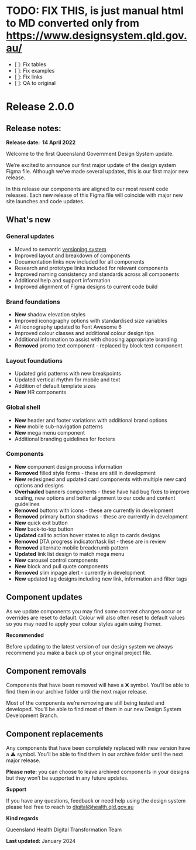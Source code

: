 

<Meta title="0. Versions/Pre QGDS-Vanilla/v2.0.0" />

# TODO: FIX THIS, is just manual html to MD converted only from https://www.designsystem.qld.gov.au/
* [ ]: Fix tables
* [ ]: Fix examples
* [ ]: Fix links
* [ ]: QA to original

Release 2.0.0
=============

Release notes:
--------------

**Release date:  14 April 2022**

Welcome to the first Queensland Government Design System update.

We’re excited to announce our first major update of the design system Figma file. Although we’ve made several updates, this is our first major new release.

In this release our components are aligned to our most resent code releases. Each new release of this Figma file will coincide with major new site launches and code updates.

What's new
----------

### G**eneral updates**

*   Moved to semantic [versioning system](https://qldhealth.atlassian.net/wiki/external/1204715521/MGM0NDRiMzZkOGE5NDA3Mjg5M2QyNzM2Yjg4ZDcyNTk?atlOrigin=eyJpIjoiM2E3ZTg2ZWRhZDJlNDM5MGIzYjIwNDAzOWZkYjRhYTAiLCJwIjoiYyJ9 "https://qldhealth.atlassian.net/wiki/external/1204715521/MGM0NDRiMzZkOGE5NDA3Mjg5M2QyNzM2Yjg4ZDcyNTk?atlOrigin=eyJpIjoiM2E3ZTg2ZWRhZDJlNDM5MGIzYjIwNDAzOWZkYjRhYTAiLCJwIjoiYyJ9")
*   Improved layout and breakdown of components
*   Documentation links now included for all components
*   Research and prototype links included for relevant components
*   Improved naming consistency and standards across all components
*   Additional help and support information
*   Improved alignment of Figma designs to current code build

### **Brand foundations**

*   **New** shadow elevation styles
*   Improved iconography options with standardised size variables
*   All iconography updated to Font Awesome 6
*   Improved colour classes and additional colour design tips
*   Additional information to assist with choosing appropriate branding
*   **Removed** promo text component - replaced by block text component

### **Layout foundations**

*   Updated grid patterns with new breakpoints
*   Updated vertical rhythm for mobile and text
*   Addition of default template sizes
*   **New** HR components

### **Global shell**

*   **New** header and footer variations with additional brand options
*   **New** mobile sub-navigation patterns
*   **New** mega menu component
*   Additional branding guidelines for footers

### **Components**

*   **New** component design process information
*   **Removed** filled style forms - these are still in development
*   **New** redesigned and updated card components with multiple new card options and designs
*   **Overhauled** banners components - these have had bug fixes to improve scaling, new options and better alignment to our code and content guidelines
*   **Removed** buttons with icons - these are currently in development
*   **Removed** primary button shadows - these are currently in development
*   **New** quick exit button
*   **New** back-to-top button
*   **Updated** call to action hover states to align to cards designs
*   **Removed** DTA progress indicator/task list - these are in review
*   **Removed** alternate mobile breadcrumb pattern
*   **Updated** link list design to match mega menu
*   **New** carousel control components
*   **New** block and pull quote components
*   **Removed** slim inpage alert - currently in development
*   **New** updated tag designs including new link, information and filter tags


**Component updates**
---------------------

As we update components you may find some content changes occur or overrides are reset to default. Colour will also often reset to default values so you may need to apply your colour styles again using themer.

**Recommended**

Before updating to the latest version of our design system we always recommend you make a back up of your original project file.

**Component removals**
----------------------

Components that have been removed will have a ❌ symbol. You’ll be able to find them in our archive folder until the next major release.

Most of the components we’re removing are still being tested and developed. You’ll be able to find most of them in our new Design System Development Branch.

**Component replacements**
--------------------------

Any components that have been completely replaced with new version have a ⚠️ symbol. You’ll be able to find them in our archive folder until the next major release.

**Please note:** you can choose to leave archived components in your designs but they won’t be supported in any future updates.

**Support**

If you have any questions, feedback or need help using the design system please feel free to reach to [digital@health.qld.gov.au](mailto:digital@health.qld.gov.au "mailto:digital@health.qld.gov.au")

**Kind regards**

Queensland Health Digital Transformation Team

**Last updated:** January 2024
